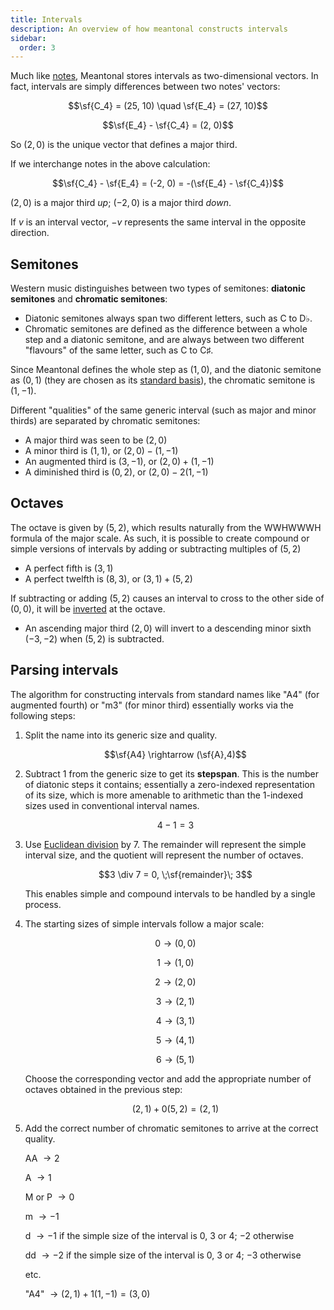 ```yaml
---
title: Intervals
description: An overview of how meantonal constructs intervals
sidebar:
  order: 3
---
```



Much like [notes](../notes), Meantonal stores intervals as two-dimensional vectors. In fact, intervals are simply differences between two notes' vectors:

$$\sf{C_4} = (25, 10) \quad \sf{E_4} = (27, 10)$$

$$\sf{E_4} - \sf{C_4} = (2, 0)$$

So $(2, 0)$ is the unique vector that defines a major third.

<Aside>

If we interchange notes in the above calculation:

$$\sf{C_4} - \sf{E_4} = (-2, 0) = -(\sf{E_4} - \sf{C_4})$$

$(2, 0)$ is a major third _up_; $(-2, 0)$ is a major third _down_.

If $v$ is an interval vector, $-v$ represents the same interval in the opposite direction.

</Aside>

## Semitones

Western music distinguishes between two types of semitones: **diatonic semitones** and **chromatic semitones**:

- Diatonic semitones always span two different letters, such as C to D&flat;.
- Chromatic semitones are defined as the difference between a whole step and a diatonic semitone, and are always between two different "flavours" of the same letter, such as C to C&sharp;.

Since Meantonal defines the whole step as $(1, 0)$, and the diatonic semitone as $(0, 1)$ (they are chosen as its [standard basis](https://en.wikipedia.org/wiki/Standard_basis)), the chromatic semitone is $(1, -1)$.

Different "qualities" of the same generic interval (such as major and minor thirds) are separated by chromatic semitones:

- A major third was seen to be $(2, 0)$
- A minor third is $(1, 1)$, or $(2, 0) - (1, -1)$
- An augmented third is $(3, -1)$, or $(2, 0) + (1, -1)$
- A diminished third is $(0, 2)$, or $(2, 0) - 2(1, -1)$

## Octaves

The octave is given by $(5, 2)$, which results naturally from the WWHWWWH formula of the major scale. As such, it is possible to create compound or simple versions of intervals by adding or subtracting multiples of $(5, 2)$

- A perfect fifth is $(3, 1)$
- A perfect twelfth is $(8, 3)$, or $(3, 1) + (5, 2)$

If subtracting or adding $(5, 2)$ causes an interval to cross to the other side of $(0, 0)$, it will be [inverted](<https://en.wikipedia.org/wiki/Inversion_(music)#Intervals>) at the octave.

- An ascending major third $(2, 0)$ will invert to a descending minor sixth $(-3, -2)$ when $(5, 2)$ is subtracted.

## Parsing intervals

The algorithm for constructing intervals from standard names like "A4" (for augmented fourth) or "m3" (for minor third) essentially works via the following steps:

<Steps>

1. Split the name into its generic size and quality.

   $$\sf{A4} \rightarrow (\sf{A},4)$$

2. Subtract 1 from the generic size to get its **stepspan**. This is the number of diatonic steps it contains; essentially a zero-indexed representation of its size, which is more amenable to arithmetic than the 1-indexed sizes used in conventional interval names.

   $$4 - 1 = 3$$

3. Use [Euclidean division](https://en.wikipedia.org/wiki/Euclidean_division) by 7. The remainder will represent the simple interval size, and the quotient will represent the number of octaves.

   $$3 \div 7 = 0, \;\sf{remainder}\; 3$$

   This enables simple and compound intervals to be handled by a single process.

4. The starting sizes of simple intervals follow a major scale:
   
   $$0 \rightarrow (0,0)$$

   $$1 \rightarrow (1,0)$$

   $$2 \rightarrow (2,0)$$

   $$3 \rightarrow (2,1)$$

   $$4 \rightarrow (3,1)$$

   $$5 \rightarrow (4,1)$$

   $$6 \rightarrow (5,1)$$

   Choose the corresponding vector and add the appropriate number of octaves obtained in the previous step:

   $$(2,1) + 0(5,2) = (2,1)$$

5. Add the correct number of chromatic semitones to arrive at the correct quality.

   AA $\rightarrow 2$

   A $\rightarrow 1$

   M or P $\rightarrow 0$

   m $\rightarrow -1$

   d $\rightarrow -1$ if the simple size of the interval is 0, 3 or 4; $-2$ otherwise

   dd $\rightarrow -2$ if the simple size of the interval is 0, 3 or 4; $-3$ otherwise

   etc.

   "A4" $\rightarrow (2,1) + 1(1, -1) = (3, 0)$

</Steps>
